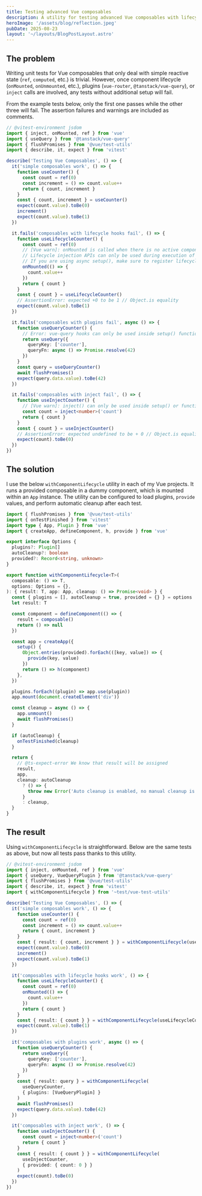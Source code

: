 ```yaml
---
title: Testing advanced Vue composables
description: A utility for testing advanced Vue composables with lifecycle hooks, plugins, and inject calls.
heroImage: '/assets/blog/reflection.jpeg'
pubDate: 2025-08-23
layout: '~/layouts/BlogPostLayout.astro'
---
```


## The problem

Writing unit tests for Vue composables that only deal with simple reactive state (`ref`, `computed`, etc.) is trivial.
However, once component lifecycle (`onMounted`, `onUnmounted`, etc.), plugins (`vue-router`, `@tanstack/vue-query`), or `inject` calls are involved, any tests without additional setup will fail.

From the example tests below, only the first one passes while the other three will fail.
The assertion failures and warnings are included as comments.

```ts
// @vitest-environment jsdom
import { inject, onMounted, ref } from 'vue'
import { useQuery } from '@tanstack/vue-query'
import { flushPromises } from '@vue/test-utils'
import { describe, it, expect } from 'vitest'

describe('Testing Vue Composables', () => {
  it('simple composables work', () => {
    function useCounter() {
      const count = ref(0)
      const increment = () => count.value++
      return { count, increment }
    }
    const { count, increment } = useCounter()
    expect(count.value).toBe(0)
    increment()
    expect(count.value).toBe(1)
  })

  it.fails('composables with lifecycle hooks fail', () => {
    function useLifecycleCounter() {
      const count = ref(0)
      // [Vue warn]: onMounted is called when there is no active component instance to be associated with.
      // Lifecycle injection APIs can only be used during execution of setup().
      // If you are using async setup(), make sure to register lifecycle hooks before the first await statement.
      onMounted(() => {
        count.value++
      })
      return { count }
    }
    const { count } = useLifecycleCounter()
    // AssertionError: expected +0 to be 1 // Object.is equality
    expect(count.value).toBe(1)
  })

  it.fails('composables with plugins fail', async () => {
    function useQueryCounter() {
      // Error: vue-query hooks can only be used inside setup() function or functions that support injection context.
      return useQuery({
        queryKey: ['counter'],
        queryFn: async () => Promise.resolve(42)
      })
    }
    const query = useQueryCounter()
    await flushPromises()
    expect(query.data.value).toBe(42)
  })

  it.fails('composables with inject fail', () => {
    function useInjectCounter() {
      // [Vue warn]: inject() can only be used inside setup() or functional components.
      const count = inject<number>('count')
      return { count }
    }
    const { count } = useInjectCounter()
    // AssertionError: expected undefined to be + 0 // Object.is equality
    expect(count).toBe(0)
  })
})
```

## The solution

I use the below `withComponentLifecycle` utility in each of my Vue projects.
It runs a provided composable in a dummy component, which is mounted within an `App` instance.
The utility can be configured to load plugins, `provide` values, and perform automatic cleanup after each test.

```ts
import { flushPromises } from '@vue/test-utils'
import { onTestFinished } from 'vitest'
import type { App, Plugin } from 'vue'
import { createApp, defineComponent, h, provide } from 'vue'

export interface Options {
  plugins?: Plugin[]
  autoCleanup?: boolean
  provided?: Record<string, unknown>
}

export function withComponentLifecycle<T>(
  composable: () => T,
  options: Options = {},
): { result: T, app: App, cleanup: () => Promise<void> } {
  const { plugins = [], autoCleanup = true, provided = {} } = options
  let result: T

  const component = defineComponent(() => {
    result = composable()
    return () => null
  })

  const app = createApp({
    setup() {
      Object.entries(provided).forEach(([key, value]) => {
        provide(key, value)
      })
      return () => h(component)
    },
  })

  plugins.forEach((plugin) => app.use(plugin))
  app.mount(document.createElement('div'))

  const cleanup = async () => {
    app.unmount()
    await flushPromises()
  }

  if (autoCleanup) {
    onTestFinished(cleanup)
  }

  return {
    // @ts-expect-error We know that result will be assigned
    result,
    app,
    cleanup: autoCleanup
      ? () => {
        throw new Error('Auto cleanup is enabled, no manual cleanup is possible')
      }
      : cleanup,
  }
}
```

## The result

Using `withComponentLifecycle` is straightforward.
Below are the same tests as above, but now all tests pass thanks to this utility.

```ts
// @vitest-environment jsdom
import { inject, onMounted, ref } from 'vue'
import { useQuery, VueQueryPlugin } from '@tanstack/vue-query'
import { flushPromises } from '@vue/test-utils'
import { describe, it, expect } from 'vitest'
import { withComponentLifecycle } from '~test/vue-test-utils'

describe('Testing Vue Composables', () => {
  it('simple composables work', () => {
    function useCounter() {
      const count = ref(0)
      const increment = () => count.value++
      return { count, increment }
    }
    const { result: { count, increment } } = withComponentLifecycle(useCounter)
    expect(count.value).toBe(0)
    increment()
    expect(count.value).toBe(1)
  })

  it('composables with lifecycle hooks work', () => {
    function useLifecycleCounter() {
      const count = ref(0)
      onMounted(() => {
        count.value++
      })
      return { count }
    }
    const { result: { count } } = withComponentLifecycle(useLifecycleCounter)
    expect(count.value).toBe(1)
  })

  it('composables with plugins work', async () => {
    function useQueryCounter() {
      return useQuery({
        queryKey: ['counter'],
        queryFn: async () => Promise.resolve(42)
      })
    }
    const { result: query } = withComponentLifecycle(
      useQueryCounter,
      { plugins: [VueQueryPlugin] }
    )
    await flushPromises()
    expect(query.data.value).toBe(42)
  })

  it('composables with inject work', () => {
    function useInjectCounter() {
      const count = inject<number>('count')
      return { count }
    }
    const { result: { count } } = withComponentLifecycle(
      useInjectCounter,
      { provided: { count: 0 } }
    )
    expect(count).toBe(0)
  })
})
```
